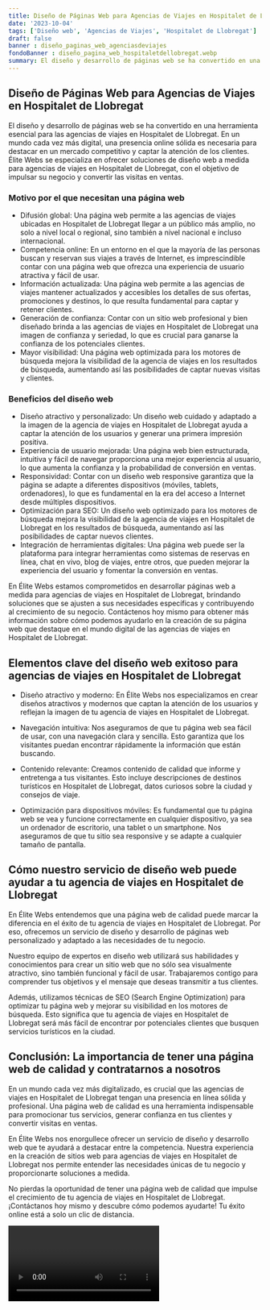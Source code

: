 ```yaml
---
title: Diseño de Páginas Web para Agencias de Viajes en Hospitalet de Llobregat
date: '2023-10-04'
tags: ['Diseño web', 'Agencias de Viajes', 'Hospitalet de Llobregat']
draft: false
banner : diseño_paginas_web_agenciasdeviajes
fondoBanner : diseño_pagina_web_hospitaletdellobregat.webp
summary: El diseño y desarrollo de páginas web se ha convertido en una herramienta esencial para las agencias de viajes en Hospitalet de Llobregat. En un mundo cada vez más digital, una presencia online sólida es necesaria para destacar en un mercado competitivo y captar la atención de los clientes. Élite Webs se especializa en ofrecer soluciones de diseño web a medida para agencias de viajes en Hospitalet de Llobregat, con el objetivo de impulsar su negocio y convertir las visitas en ventas.
---
```


## Diseño de Páginas Web para Agencias de Viajes en Hospitalet de Llobregat

El diseño y desarrollo de páginas web se ha convertido en una herramienta esencial para las agencias de viajes en Hospitalet de Llobregat. En un mundo cada vez más digital, una presencia online sólida es necesaria para destacar en un mercado competitivo y captar la atención de los clientes. Élite Webs se especializa en ofrecer soluciones de diseño web a medida para agencias de viajes en Hospitalet de Llobregat, con el objetivo de impulsar su negocio y convertir las visitas en ventas.

### Motivo por el que necesitan una página web

- Difusión global: Una página web permite a las agencias de viajes ubicadas en Hospitalet de Llobregat llegar a un público más amplio, no solo a nivel local o regional, sino también a nivel nacional e incluso internacional. 
- Competencia online: En un entorno en el que la mayoría de las personas buscan y reservan sus viajes a través de Internet, es imprescindible contar con una página web que ofrezca una experiencia de usuario atractiva y fácil de usar. 
- Información actualizada: Una página web permite a las agencias de viajes mantener actualizados y accesibles los detalles de sus ofertas, promociones y destinos, lo que resulta fundamental para captar y retener clientes. 
- Generación de confianza: Contar con un sitio web profesional y bien diseñado brinda a las agencias de viajes en Hospitalet de Llobregat una imagen de confianza y seriedad, lo que es crucial para ganarse la confianza de los potenciales clientes. 
- Mayor visibilidad: Una página web optimizada para los motores de búsqueda mejora la visibilidad de la agencia de viajes en los resultados de búsqueda, aumentando así las posibilidades de captar nuevas visitas y clientes.

### Beneficios del diseño web

- Diseño atractivo y personalizado: Un diseño web cuidado y adaptado a la imagen de la agencia de viajes en Hospitalet de Llobregat ayuda a captar la atención de los usuarios y generar una primera impresión positiva. 
- Experiencia de usuario mejorada: Una página web bien estructurada, intuitiva y fácil de navegar proporciona una mejor experiencia al usuario, lo que aumenta la confianza y la probabilidad de conversión en ventas. 
- Responsividad: Contar con un diseño web responsive garantiza que la página se adapte a diferentes dispositivos (móviles, tablets, ordenadores), lo que es fundamental en la era del acceso a Internet desde múltiples dispositivos. 
- Optimización para SEO: Un diseño web optimizado para los motores de búsqueda mejora la visibilidad de la agencia de viajes en Hospitalet de Llobregat en los resultados de búsqueda, aumentando así las posibilidades de captar nuevos clientes. 
- Integración de herramientas digitales: Una página web puede ser la plataforma para integrar herramientas como sistemas de reservas en línea, chat en vivo, blog de viajes, entre otros, que pueden mejorar la experiencia del usuario y fomentar la conversión en ventas.

En Élite Webs estamos comprometidos en desarrollar páginas web a medida para agencias de viajes en Hospitalet de Llobregat, brindando soluciones que se ajusten a sus necesidades específicas y contribuyendo al crecimiento de su negocio. Contáctenos hoy mismo para obtener más información sobre cómo podemos ayudarlo en la creación de su página web que destaque en el mundo digital de las agencias de viajes en Hospitalet de Llobregat.

<GifSeo />

<Cta />

## Elementos clave del diseño web exitoso para agencias de viajes en Hospitalet de Llobregat

- Diseño atractivo y moderno: En Élite Webs nos especializamos en crear diseños atractivos y modernos que captan la atención de los usuarios y reflejan la imagen de tu agencia de viajes en Hospitalet de Llobregat. 

- Navegación intuitiva: Nos aseguramos de que tu página web sea fácil de usar, con una navegación clara y sencilla. Esto garantiza que los visitantes puedan encontrar rápidamente la información que están buscando.

- Contenido relevante: Creamos contenido de calidad que informe y entretenga a tus visitantes. Esto incluye descripciones de destinos turísticos en Hospitalet de Llobregat, datos curiosos sobre la ciudad y consejos de viaje.

- Optimización para dispositivos móviles: Es fundamental que tu página web se vea y funcione correctamente en cualquier dispositivo, ya sea un ordenador de escritorio, una tablet o un smartphone. Nos aseguramos de que tu sitio sea responsive y se adapte a cualquier tamaño de pantalla.

## Cómo nuestro servicio de diseño web puede ayudar a tu agencia de viajes en Hospitalet de Llobregat

En Élite Webs entendemos que una página web de calidad puede marcar la diferencia en el éxito de tu agencia de viajes en Hospitalet de Llobregat. Por eso, ofrecemos un servicio de diseño y desarrollo de páginas web personalizado y adaptado a las necesidades de tu negocio.

Nuestro equipo de expertos en diseño web utilizará sus habilidades y conocimientos para crear un sitio web que no sólo sea visualmente atractivo, sino también funcional y fácil de usar. Trabajaremos contigo para comprender tus objetivos y el mensaje que deseas transmitir a tus clientes.

Además, utilizamos técnicas de SEO (Search Engine Optimization) para optimizar tu página web y mejorar su visibilidad en los motores de búsqueda. Esto significa que tu agencia de viajes en Hospitalet de Llobregat será más fácil de encontrar por potenciales clientes que busquen servicios turísticos en la ciudad.

## Conclusión: La importancia de tener una página web de calidad y contratarnos a nosotros

En un mundo cada vez más digitalizado, es crucial que las agencias de viajes en Hospitalet de Llobregat tengan una presencia en línea sólida y profesional. Una página web de calidad es una herramienta indispensable para promocionar tus servicios, generar confianza en tus clientes y convertir visitas en ventas.

En Élite Webs nos enorgullece ofrecer un servicio de diseño y desarrollo web que te ayudará a destacar entre la competencia. Nuestra experiencia en la creación de sitios web para agencias de viajes en Hospitalet de Llobregat nos permite entender las necesidades únicas de tu negocio y proporcionarte soluciones a medida.

No pierdas la oportunidad de tener una página web de calidad que impulse el crecimiento de tu agencia de viajes en Hospitalet de Llobregat. ¡Contáctanos hoy mismo y descubre cómo podemos ayudarte! Tu éxito online está a solo un clic de distancia.

<Video />

<CtaBot job='Agencias de Viajes' city='Hospitalet de Llobregat'/>

<Gmaps query='Hospitalet de Llobregat+españa+maps' />